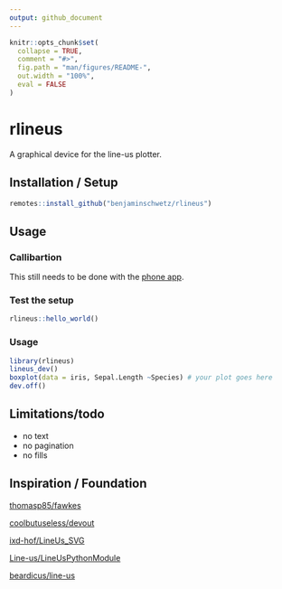 ```yaml
---
output: github_document
---
```


<!-- README.md is generated from README.Rmd. Please edit that file -->

```r
knitr::opts_chunk$set(
  collapse = TRUE,
  comment = "#>",
  fig.path = "man/figures/README-",
  out.width = "100%",
  eval = FALSE
)
```

# rlineus

<!-- badges: start -->
<!-- badges: end -->

A graphical device for the line-us plotter.

## Installation / Setup

```r
remotes::install_github("benjaminschwetz/rlineus")
```


## Usage

### Callibartion

This still needs to be done with the [phone app](https://www.line-us.com/software.html).

### Test the setup

```r
rlineus::hello_world()
```

### Usage

```r
library(rlineus)
lineus_dev()
boxplot(data = iris, Sepal.Length ~Species) # your plot goes here
dev.off()
```

## Limitations/todo

* no text
* no pagination
* no fills

## Inspiration / Foundation

[thomasp85/fawkes](https://github.com/thomasp85/fawkes)

[coolbutuseless/devout](https://github.com/coolbutuseless/devout)

[ixd-hof/LineUs_SVG](https://github.com/ixd-hof/LineUs_SVG)

[Line-us/LineUsPythonModule](https://github.com/Line-us/LineUsPythonModule)

[beardicus/line-us](https://github.com/beardicus/line-us)
